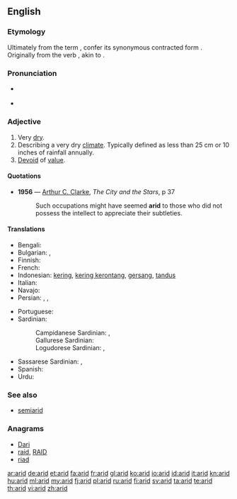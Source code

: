 ==English==

===Etymology===
Ultimately from the {{etyl|la}} term {{term|aridus|āridus|dry, arid, parched|lang=la}}, confer its synonymous contracted form {{term|ardus|lang=la}}. Originally from the verb {{term|areo|āreo|I am dry, I am parched|lang=la}}, akin to {{term|ardeo|ārdeō|I'm on fire, I burn|lang=la}}.

===Pronunciation===
* {{a|UK}} {{IPA|/ˈæ.ɹɪd/}} {{X-SAMPA|/{.rId/}}
* {{audio|en-us-arid.ogg|Audio (US)}}

===Adjective===
{{en-adj|arid|er|more}}
{{wikipedia}}

# Very [[dry]].
# Describing a very dry [[climate]].  Typically defined as less than 25 cm or 10 inches of rainfall annually.
# [[devoid|Devoid]] of [[value]].

====Quotations====
* '''1956''' — [[w:Arthur C. Clarke|Arthur C. Clarke]], ''The City and the Stars'', p 37
*: Such occupations might have seemed '''arid''' to those who did not possess the intellect to appreciate their subtleties.

====Translations====
{{trans-top|very dry}}
* Bengali: {{t-|bn|শুষ্ক|sc=Beng}}
* Bulgarian: {{t+|bg|сух}},  {{t+|bg|безводен}}
* Finnish: {{t+|fi|kuiva}}
* French: {{t+|fr|aride}}
* Indonesian: [[kering]], [[kering kerontang]], [[gersang]], [[tandus]]
* Italian: {{t-|it|arido}}
* Navajo: {{tø|nv|hóółtseii}}
* Persian: {{t+|fa|خشک|sc=fa-Arab}}, {{t+|fa|بایر|sc=fa-Arab}}, {{t-|fa|کم باران|sc=fa-Arab}}
{{trans-mid}}
* Portuguese: {{t+|pt|árido}}
* Sardinian:
*: Campidanese Sardinian: {{tø|sro|àrridu}}, {{tø|sro|àridu}}
*: Gallurese Sardinian: {{tø|sdn|àrritu}}
*: Logudorese Sardinian: {{tø|src|assuttu}}, {{tø|src|àrridu}}
* Sassarese Sardinian: {{tø|sdc|aramiddu}}, {{tø|sdc|séccu}}
* Spanish: {{t+|es|árido}}
* Urdu: {{t-|ur|خشک|xs=Urdu}}
{{trans-bottom}}

===See also===
* [[semiarid]]

===Anagrams===
* [[Dari#English|Dari]]
* [[raid#English|raid]], [[RAID#English|RAID]]
* [[riad#English|riad]]

[[ar:arid]]
[[de:arid]]
[[et:arid]]
[[fa:arid]]
[[fr:arid]]
[[gl:arid]]
[[ko:arid]]
[[io:arid]]
[[id:arid]]
[[it:arid]]
[[kn:arid]]
[[hu:arid]]
[[ml:arid]]
[[my:arid]]
[[fj:arid]]
[[pl:arid]]
[[ru:arid]]
[[fi:arid]]
[[sv:arid]]
[[ta:arid]]
[[te:arid]]
[[th:arid]]
[[vi:arid]]
[[zh:arid]]